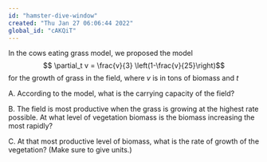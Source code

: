 ```yaml
---
id: "hamster-dive-window"
created: "Thu Jan 27 06:06:44 2022"
global_id: "cAKQiT"
---
```



In the cows eating grass model, we proposed the model $$ \partial_t v =  \frac{v}{3} \left(1-\frac{v}{25}\right)$$ for the growth of grass in the field, where $v$ is in tons of biomass and $t$ 

A. According to the model, what is the carrying capacity of the field? <!-- 25 tons -->

B. The field is most productive when the grass is growing at the highest rate possible. At what level of vegetation biomass is the biomass increasing the most rapidly? <!-- 12.5 tons, halfway to the carrying capacity -->

C. At that most productive level of biomass, what is the rate of growth of the vegetation? (Make sure to give units.) <!-- 12.5/6 or approx 2 tons per day -->

